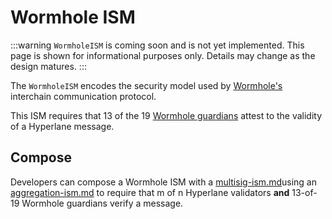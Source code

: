 # Wormhole ISM

:::warning
`WormholeISM` is coming soon and is not yet implemented. This page is shown for informational purposes only. Details may change as the design matures.
:::

The `WormholeISM` encodes the security model used by [Wormhole's](https://wormhole.com/) interchain communication protocol.

This ISM requires that 13 of the 19 [Wormhole guardians](https://wormhole.com/network/#guardians) attest to the validity of a Hyperlane message.

## Compose

Developers can compose a Wormhole ISM with a [multisig-ism.md](multisig-ism.md "mention")using an [aggregation-ism.md](aggregation-ism.md "mention") to require that m of n Hyperlane validators **and** 13-of-19 Wormhole guardians verify a message.
